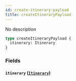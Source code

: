 ```yaml
---
id: create-itinerary-payload
title: createItineraryPayload
---
```


No description

```graphql
type createItineraryPayload {
  itinerary: Itinerary
}
```

### Fields

#### `itinerary` ([`Itinerary`](/v1/objects/itinerary))
